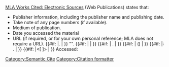 <noinclude>[https://owl.english.purdue.edu/owl/resource/747/08/ MLA Works Cited: Electronic Sources] (Web Publications) states that:
* Publisher information, including the publisher name and publishing date.
* Take note of any page numbers (if available).
* Medium of publication.
* Date you accessed the material
* URL (if required, or for your own personal reference; MLA does not require a URL). [[Category:Semantic Cite]] [[Category:Citation formatter]]</noinclude><includeonly>{{#if: {{{authors|}}} |{{{authors}}}. | }} "{{{title}}}". {{#if: {{{publisher|}}} | {{{publisher}}} | }} {{#if: {{{volume|}}} | {{{volume}}}.{{{number|}}} | }} {{#if: {{{year|}}} | ({{{year}}}) | }} {{#if: {{{pages|}}} |<nowiki>:</nowiki> {{{pages}}}. | }} {{#if: {{{url|}}} |<[{{{url}}} {{{url}}}]> | }} Accessed: {{{accessed}}}</includeonly>